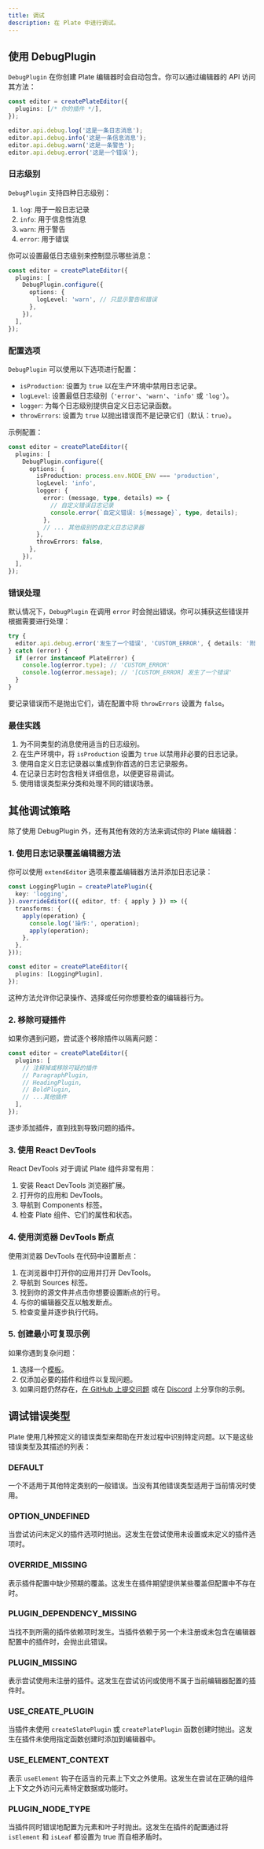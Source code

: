 ```yaml
---
title: 调试
description: 在 Plate 中进行调试。
---
```


## 使用 DebugPlugin

`DebugPlugin` 在你创建 Plate 编辑器时会自动包含。你可以通过编辑器的 API 访问其方法：

```ts
const editor = createPlateEditor({
  plugins: [/* 你的插件 */],
});

editor.api.debug.log('这是一条日志消息');
editor.api.debug.info('这是一条信息消息');
editor.api.debug.warn('这是一条警告');
editor.api.debug.error('这是一个错误');
```

### 日志级别

`DebugPlugin` 支持四种日志级别：

1. `log`: 用于一般日志记录
2. `info`: 用于信息性消息
3. `warn`: 用于警告
4. `error`: 用于错误

你可以设置最低日志级别来控制显示哪些消息：

```ts
const editor = createPlateEditor({
  plugins: [
    DebugPlugin.configure({
      options: {
        logLevel: 'warn', // 只显示警告和错误
      },
    }),
  ],
});
```

### 配置选项

`DebugPlugin` 可以使用以下选项进行配置：

- `isProduction`: 设置为 `true` 以在生产环境中禁用日志记录。
- `logLevel`: 设置最低日志级别（`'error'`、`'warn'`、`'info'` 或 `'log'`）。
- `logger`: 为每个日志级别提供自定义日志记录函数。
- `throwErrors`: 设置为 `true` 以抛出错误而不是记录它们（默认：`true`）。

示例配置：

```ts
const editor = createPlateEditor({
  plugins: [
    DebugPlugin.configure({
      options: {
        isProduction: process.env.NODE_ENV === 'production',
        logLevel: 'info',
        logger: {
          error: (message, type, details) => {
            // 自定义错误日志记录
            console.error(`自定义错误: ${message}`, type, details);
          },
          // ... 其他级别的自定义日志记录器
        },
        throwErrors: false,
      },
    }),
  ],
});
```

### 错误处理

默认情况下，`DebugPlugin` 在调用 `error` 时会抛出错误。你可以捕获这些错误并根据需要进行处理：

```ts
try {
  editor.api.debug.error('发生了一个错误', 'CUSTOM_ERROR', { details: '附加信息' });
} catch (error) {
  if (error instanceof PlateError) {
    console.log(error.type); // 'CUSTOM_ERROR'
    console.log(error.message); // '[CUSTOM_ERROR] 发生了一个错误'
  }
}
```

要记录错误而不是抛出它们，请在配置中将 `throwErrors` 设置为 `false`。

### 最佳实践

1. 为不同类型的消息使用适当的日志级别。
2. 在生产环境中，将 `isProduction` 设置为 `true` 以禁用非必要的日志记录。
3. 使用自定义日志记录器以集成到你首选的日志记录服务。
4. 在记录日志时包含相关详细信息，以便更容易调试。
5. 使用错误类型来分类和处理不同的错误场景。

## 其他调试策略

除了使用 DebugPlugin 外，还有其他有效的方法来调试你的 Plate 编辑器：

### 1. 使用日志记录覆盖编辑器方法

你可以使用 `extendEditor` 选项来覆盖编辑器方法并添加日志记录：

```ts
const LoggingPlugin = createPlatePlugin({
  key: 'logging',
}).overrideEditor(({ editor, tf: { apply } }) => ({
  transforms: {
    apply(operation) {
      console.log('操作:', operation);
      apply(operation);
    },
  },
}));

const editor = createPlateEditor({
  plugins: [LoggingPlugin],
});
```

这种方法允许你记录操作、选择或任何你想要检查的编辑器行为。

### 2. 移除可疑插件

如果你遇到问题，尝试逐个移除插件以隔离问题：

```ts
const editor = createPlateEditor({
  plugins: [
    // 注释掉或移除可疑的插件
    // ParagraphPlugin,
    // HeadingPlugin,
    // BoldPlugin,
    // ...其他插件
  ],
});
```

逐步添加插件，直到找到导致问题的插件。

### 3. 使用 React DevTools

React DevTools 对于调试 Plate 组件非常有用：

1. 安装 React DevTools 浏览器扩展。
2. 打开你的应用和 DevTools。
3. 导航到 Components 标签。
4. 检查 Plate 组件、它们的属性和状态。

### 4. 使用浏览器 DevTools 断点

使用浏览器 DevTools 在代码中设置断点：

1. 在浏览器中打开你的应用并打开 DevTools。
2. 导航到 Sources 标签。
3. 找到你的源文件并点击你想要设置断点的行号。
4. 与你的编辑器交互以触发断点。
5. 检查变量并逐步执行代码。

### 5. 创建最小可复现示例

如果你遇到复杂问题：

1. 选择一个[模板](/docs/getting-started)。
2. 仅添加必要的插件和组件以复现问题。
3. 如果问题仍然存在，[在 GitHub 上提交问题](https://github.com/udecode/plate/issues/new?assignees=&labels=bug&projects=&template=bug.yml) 或在 [Discord](https://discord.gg/mAZRuBzGM3) 上分享你的示例。

## 调试错误类型

Plate 使用几种预定义的错误类型来帮助在开发过程中识别特定问题。以下是这些错误类型及其描述的列表：

### DEFAULT

一个不适用于其他特定类别的一般错误。当没有其他错误类型适用于当前情况时使用。

### OPTION_UNDEFINED

当尝试访问未定义的插件选项时抛出。这发生在尝试使用未设置或未定义的插件选项时。

### OVERRIDE_MISSING

表示插件配置中缺少预期的覆盖。这发生在插件期望提供某些覆盖但配置中不存在时。

### PLUGIN_DEPENDENCY_MISSING

当找不到所需的插件依赖项时发生。当插件依赖于另一个未注册或未包含在编辑器配置中的插件时，会抛出此错误。

### PLUGIN_MISSING

表示尝试使用未注册的插件。这发生在尝试访问或使用不属于当前编辑器配置的插件时。

### USE_CREATE_PLUGIN

当插件未使用 `createSlatePlugin` 或 `createPlatePlugin` 函数创建时抛出。这发生在插件未使用指定函数创建时添加到编辑器中。

### USE_ELEMENT_CONTEXT

表示 `useElement` 钩子在适当的元素上下文之外使用。这发生在尝试在正确的组件上下文之外访问元素特定数据或功能时。

### PLUGIN_NODE_TYPE

当插件同时错误地配置为元素和叶子时抛出。这发生在插件的配置通过将 `isElement` 和 `isLeaf` 都设置为 true 而自相矛盾时。